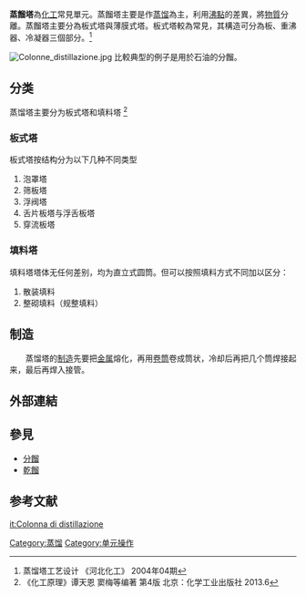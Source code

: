 
'''蒸餾塔'''為[[化工|化工]]常見單元。蒸餾塔主要是作[[蒸馏|蒸馏]]為主，利用[[沸點|沸點]]的差異，將[[物質|物質]]分離。蒸餾塔主要分為板式塔與薄膜式塔。板式塔較為常見，其構造可分為板、重沸器、冷凝器三個部分。<ref>蒸馏塔工艺设计 《河北化工》 2004年04期</ref>

[[Image:Colonne_distillazione.jpg|right]]
比較典型的例子是用於石油的分餾。
== 分类 ==
蒸馏塔主要分为板式塔和填料塔 <ref>《化工原理》谭天恩 窦梅等编著 第4版 北京：化学工业出版社 2013.6</ref>
=== 板式塔 ===
板式塔按结构分为以下几种不同类型
# 泡罩塔
# 筛板塔
# 浮阀塔
# 舌片板塔与浮舌板塔
# 穿流板塔
=== 填料塔 ===
填料塔塔体无任何差别，均为直立式圆筒。但可以按照填料方式不同加以区分：
# 散装填料
# 整砌填料（规整填料）
==制造==
　　蒸馏塔的[[制造|制造]]先要把[[金属|金属]]熔化，再用[[卷筒|卷筒]]卷成筒状，冷却后再把几个筒焊接起来，最后再焊入接管。
==外部連結==

==參見==
* [[分餾|分餾]]
* [[乾餾|乾餾]]

==参考文献==
<div class="references-small">
<references />
</div>

{{化學小作品}}

[[Category:蒸馏|Category:蒸馏]]
[[Category:单元操作|Category:单元操作]]


[[it:Colonna_di_distillazione|it:Colonna di distillazione]]